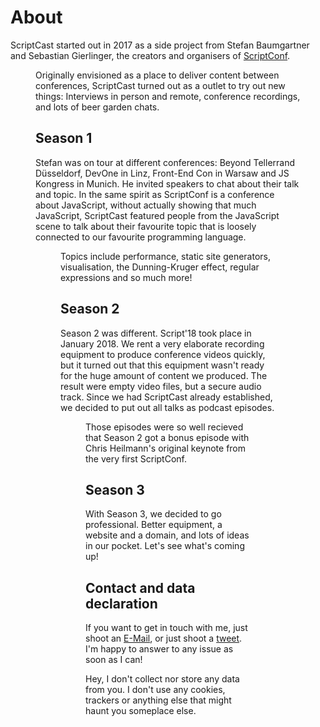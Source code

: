 
# About

ScriptCast started out in 2017 as a side project from Stefan Baumgartner and Sebastian Gierlinger, the
creators and organisers of [ScriptConf](https://scriptconf). 


<Figure url={'/static/assets/header-1024.jpg'}
  alt={'Me never shutting up'}
  title={'ScriptConf 2017 brought the idea of doing more. Podcasts are one result'} />

Originally envisioned as a place to deliver content between conferences, ScriptCast turned out as a outlet 
to try out new things: Interviews in person and remote, conference recordings, and lots of beer garden chats.

## Season 1

Stefan was on tour at different conferences: Beyond Tellerrand Düsseldorf, DevOne in Linz, Front-End Con in Warsaw and
JS Kongress in Munich. He invited speakers to chat about their talk and topic. In the same spirit as ScriptConf is a 
conference about JavaScript, without actually showing that much JavaScript, ScriptCast featured people from the
JavaScript scene to talk about their favourite topic that is loosely connected to our favourite programming language.

<Figure url={'/static/assets/content/harry-and-me.jpg'}
  alt={'Harry and Me'}
  title={'The very first ScriptCast with Harry Roberts and myself. A fun day in Vienna!'} />

Topics include performance, static site generators, visualisation, the Dunning-Kruger effect, regular expressions and
so much more!

## Season 2

Season 2 was different. Script'18 took place in January 2018. We rent a very elaborate recording equipment to produce
conference videos quickly, but it turned out that this equipment wasn't ready for the huge amount of content we produced. 
The result were empty video files, but a secure audio track. Since we had ScriptCast already established, we decided to 
put out all talks as podcast episodes. 

<Figure url={'/static/assets/content/script18.jpg'}
  alt={'The Script18 line-up'}
  title={'The 2018 edition of ScriptConf featured a ton of great speakers. You can listen to them in season 2'} />

Those episodes were so well recieved that Season 2 got a bonus episode with Chris Heilmann's original keynote from the
very first ScriptConf.

## Season 3

With Season 3, we decided to go professional. Better equipment, a website and a domain, and lots of ideas in our pocket.
Let's see what's coming up!

## Contact and data declaration

If you want to get in touch with me, just shoot an [E-Mail](mailto:stefan@scriptconf.org), or just shoot a 
[tweet](https://twitter.com/ddprrt). I'm happy to answer to any issue as soon as I can!

Hey, I don't collect nor store any data from you. I don't use any cookies, trackers or anything else 
that might haunt you someplace else.
